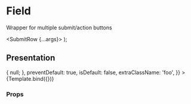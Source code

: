 

<Meta title="Django admin/SubmitRow" component={SubmitRow} />

# Field

Wrapper for multiple submit/action buttons

  <SubmitRow {...args}>
    <ActionButton name="ActionButton" text="Save" />
    <ActionButton name="ActionButton" text="Save and continue editing" />
  </SubmitRow>
);

## Presentation

<Canvas>
  <Story
    name="Default"
    args={{
      onSubmit: ({...args}) => {
        null;
      },
      preventDefault: true,
      isDefault: false,
      extraClassName: 'foo',
    }}
  >
    {Template.bind({})}
  </Story>
</Canvas>

### Props

<ArgsTable story="Default" />
